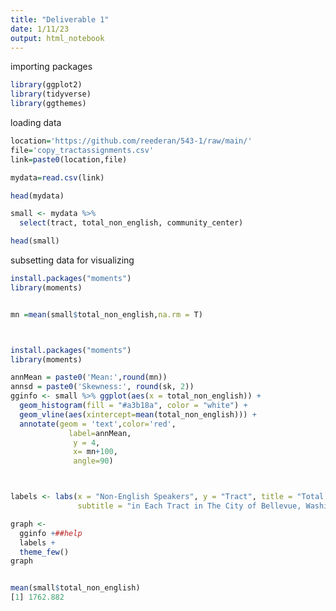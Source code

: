 ```yaml
---
title: "Deliverable 1"
date: 1/11/23
output: html_notebook
---
```


importing packages
```r
library(ggplot2)
library(tidyverse)
library(ggthemes)
```

loading data 
```r
location='https://github.com/reederan/543-1/raw/main/'
file='copy_tractassignments.csv'
link=paste0(location,file)

mydata=read.csv(link)

head(mydata)

small <- mydata %>%
  select(tract, total_non_english, community_center)

head(small)


```

subsetting data for visualizing
```r
install.packages("moments")
library(moments)


mn =mean(small$total_non_english,na.rm = T)



install.packages("moments")
library(moments)

annMean = paste0('Mean:',round(mn))
annsd = paste0('Skewness:', round(sk, 2))
gginfo <- small %>% ggplot(aes(x = total_non_english)) +
  geom_histogram(fill = "#a3b18a", color = "white") + 
  geom_vline(aes(xintercept=mean(total_non_english))) +
  annotate(geom = 'text',color='red',
             label=annMean,
              y = 4,
              x= mn+100,
              angle=90) 



labels <- labs(x = "Non-English Speakers", y = "Tract", title = "Total Non-English Speakers", 
               subtitle = "in Each Tract in The City of Bellevue, Washington USA")

graph <- 
  gginfo +##help 
  labels + 
  theme_few()
graph


mean(small$total_non_english)
[1] 1762.882


```

